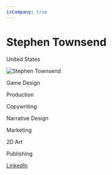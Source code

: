 ```yaml
---
isCompany: true
---
```


# Stephen Townsend

<Location>

United States

</Location>

![Stephen Townsend](./directory_images/Stephen_Townsend.webp)

<Skills>

Game Design 

Production 

Copywriting 

Narrative Design 

Marketing

2D Art

Publishing

</Skills>

<Business>

[LinkedIn](https://www.linkedin.com/in/stephenjtownsend/)

</Business>

